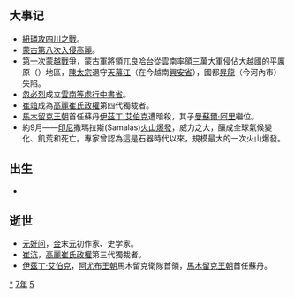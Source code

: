 {{yearTOC|1257|南宋'''[[宝祐|宝祐]]五年'''；蒙古'''[[元宪宗|宪宗]]七年'''；越南'''[[元豐_(陳太宗)|元豐]]四年'''；日本'''[[康元|康元]]二年'''，'''[[正嘉|正嘉]]元年'''}}
== 大事记 ==
*[[紐璘攻四川之戰|紐璘攻四川之戰]]。
*[[蒙古第八次入侵高麗|蒙古第八次入侵高麗]]。
*[[蒙越戰爭|第一次蒙越戰爭]]，蒙古軍將領[[兀良哈台|兀良哈台]]從雲南率領三萬大軍侵佔大越國的平厲原（{{lang|vi|Bình Lệ Nguyên}}）地區，[[陳太宗|陳太宗]]退守[[天幕江|天幕江]]（在今越南[[興安省_(越南)|興安省]]），國都[[昇龍|昇龍]]（今河內市）失陷。
*[[忽必烈|忽必烈]]成立[[雲南等處行中書省|雲南等處行中書省]]。
*[[崔竩|崔竩]]成為[[王氏高麗|高麗]][[崔氏政權|崔氏政權]]第四代獨裁者。
*[[馬木留克王朝|馬木留克王朝]]首任蘇丹[[伊茲丁·艾伯克|伊茲丁·艾伯克]]遭暗殺，其子[[曼蘇爾·阿里_(埃及)|曼蘇爾·阿里]]繼位。
*約9月——[[印尼|印尼]]撒瑪拉斯(Samalas)[[火山爆發|火山爆發]]，威力之大，釀成全球氣候變化、飢荒和死亡。專家曾認為這是石器時代以來，規模最大的一次火山爆發。

== 出生 ==
*

== 逝世 ==
{{Wikisource year mention}}
*[[元好问|元好问]]，[[金朝|金]]末[[元朝|元]]初作家、史学家。
*[[崔沆_(高麗武臣)|崔沆]]，[[王氏高麗|高麗]][[崔氏政權|崔氏政權]]第三代獨裁者。
*[[伊茲丁·艾伯克|伊茲丁·艾伯克]]，[[阿尤布王朝|阿尤布王朝]]馬木留克衛隊首領，[[馬木留克王朝|馬木留克王朝]]首任蘇丹。

[[Category:1257年|*]]
[[Category:1250年代|7年]]
[[Category:13世纪各年|5]]